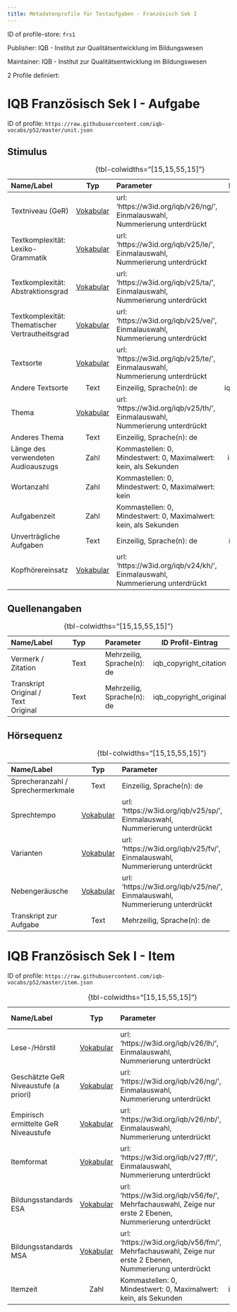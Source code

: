 ```yaml
---
title: Metadatenprofile für Testaufgaben - Französisch Sek I
---
```


ID of profile-store: `frs1`

Publisher: IQB - Institut zur Qualitätsentwicklung im Bildungswesen

Maintainer: IQB - Institut zur Qualitätsentwicklung im Bildungswesen

2 Profile definiert:

# IQB Französisch Sek I - Aufgabe

ID of profile: `https://raw.githubusercontent.com/iqb-vocabs/p52/master/unit.json`

## Stimulus

| Name/Label | Typ | Parameter | ID Profil-Eintrag |
| :--- | :---: | :--- | :---: |
| Textniveau (GeR) | [Vokabular](https://w3id.org/iqb/v26/ng/) | url: 'https://w3id.org/iqb/v26/ng/', Einmalauswahl, Nummerierung unterdrückt | e2 |
| Textkomplexität: Lexiko-Grammatik | [Vokabular](https://w3id.org/iqb/v25/le/) | url: 'https://w3id.org/iqb/v25/le/', Einmalauswahl, Nummerierung unterdrückt | e3 |
| Textkomplexität: Abstraktionsgrad | [Vokabular](https://w3id.org/iqb/v25/ta/) | url: 'https://w3id.org/iqb/v25/ta/', Einmalauswahl, Nummerierung unterdrückt | e4 |
| Textkomplexität: Thematischer Vertrautheitsgrad | [Vokabular](https://w3id.org/iqb/v25/ve/) | url: 'https://w3id.org/iqb/v25/ve/', Einmalauswahl, Nummerierung unterdrückt | e5 |
| Textsorte | [Vokabular](https://w3id.org/iqb/v25/te/) | url: 'https://w3id.org/iqb/v25/te/', Einmalauswahl, Nummerierung unterdrückt | e6 |
| Andere Textsorte | Text |Einzeilig, Sprache(n): de | iqb_other_text_type |
| Thema | [Vokabular](https://w3id.org/iqb/v25/th/) | url: 'https://w3id.org/iqb/v25/th/', Einmalauswahl, Nummerierung unterdrückt | e7 |
| Anderes Thema | Text |Einzeilig, Sprache(n): de | iqb_other_topic |
| Länge des verwendeten Audioauszugs | Zahl |Kommastellen: 0, Mindestwert: 0, Maximalwert: kein, als Sekunden | iqb_time_stimulus |
| Wortanzahl | Zahl |Kommastellen: 0, Mindestwert: 0, Maximalwert: kein | iqb_word_count |
| Aufgabenzeit | Zahl |Kommastellen: 0, Mindestwert: 0, Maximalwert: kein, als Sekunden | iqb_time_unit |
| Unverträgliche Aufgaben | Text |Einzeilig, Sprache(n): de | iqb_compatibility |
| Kopfhörereinsatz | [Vokabular](https://w3id.org/iqb/v24/kh/) | url: 'https://w3id.org/iqb/v24/kh/', Einmalauswahl, Nummerierung unterdrückt | iqb_phones |

: {tbl-colwidths="[15,15,55,15]"}

## Quellenangaben

| Name/Label | Typ | Parameter | ID Profil-Eintrag |
| :--- | :---: | :--- | :---: |
| Vermerk / Zitation | Text |Mehrzeilig, Sprache(n): de | iqb_copyright_citation |
| Transkript Original / Text Original | Text |Mehrzeilig, Sprache(n): de | iqb_copyright_original |

: {tbl-colwidths="[15,15,55,15]"}

## Hörsequenz

| Name/Label | Typ | Parameter | ID Profil-Eintrag |
| :--- | :---: | :--- | :---: |
| Sprecheranzahl / Sprechermerkmale | Text |Einzeilig, Sprache(n): de | k2 |
| Sprechtempo | [Vokabular](https://w3id.org/iqb/v25/sp/) | url: 'https://w3id.org/iqb/v25/sp/', Einmalauswahl, Nummerierung unterdrückt | k3 |
| Varianten | [Vokabular](https://w3id.org/iqb/v25/fv/) | url: 'https://w3id.org/iqb/v25/fv/', Einmalauswahl, Nummerierung unterdrückt | k4 |
| Nebengeräusche | [Vokabular](https://w3id.org/iqb/v25/ne/) | url: 'https://w3id.org/iqb/v25/ne/', Einmalauswahl, Nummerierung unterdrückt | k5 |
| Transkript zur Aufgabe | Text |Mehrzeilig, Sprache(n): de | iqb_final_transcript |

: {tbl-colwidths="[15,15,55,15]"}

# IQB Französisch Sek I - Item

ID of profile: `https://raw.githubusercontent.com/iqb-vocabs/p52/master/item.json`

| Name/Label | Typ | Parameter | ID Profil-Eintrag |
| :--- | :---: | :--- | :---: |
| Lese-/Hörstil | [Vokabular](https://w3id.org/iqb/v26/lh/) | url: 'https://w3id.org/iqb/v26/lh/', Einmalauswahl, Nummerierung unterdrückt | w8 |
| Geschätzte GeR Niveaustufe (a priori) | [Vokabular](https://w3id.org/iqb/v26/ng/) | url: 'https://w3id.org/iqb/v26/ng/', Einmalauswahl, Nummerierung unterdrückt | s8 |
| Empirisch ermittelte GeR Niveaustufe | [Vokabular](https://w3id.org/iqb/v26/nb/) | url: 'https://w3id.org/iqb/v26/nb/', Einmalauswahl, Nummerierung unterdrückt | s9 |
| Itemformat | [Vokabular](https://w3id.org/iqb/v27/ff/) | url: 'https://w3id.org/iqb/v27/ff/', Einmalauswahl, Nummerierung unterdrückt | s3 |
| Bildungsstandards ESA | [Vokabular](https://w3id.org/iqb/v56/fe/) | url: 'https://w3id.org/iqb/v56/fe/', Mehrfachauswahl, Zeige nur erste 2 Ebenen, Nummerierung unterdrückt | s4 |
| Bildungsstandards MSA | [Vokabular](https://w3id.org/iqb/v56/fm/) | url: 'https://w3id.org/iqb/v56/fm/', Mehrfachauswahl, Zeige nur erste 2 Ebenen, Nummerierung unterdrückt | s5 |
| Itemzeit | Zahl |Kommastellen: 0, Mindestwert: 0, Maximalwert: kein, als Sekunden | iqb_time_item |

: {tbl-colwidths="[15,15,55,15]"}

